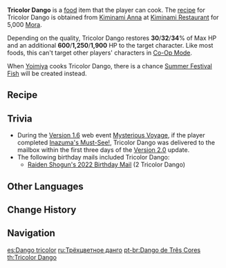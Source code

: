 {{Food Infobox
|id              = 108253
|name            = Tricolor Dango
|description     = A soft, glutinous snack.
|desc_suspicious = One suspects a lack of water used in the cooking process as the culprit in the cracks all over this dish. Don't force it down your throat, or you just might choke...
|desc_basic      = Glutinous rice has been grown into powder and rolled into a ball before being steamed. The Sakura Bloom and Snapdragon colors lend an extra liveliness to these dango.
|desc_delicious  = The luster of these dango is like the falling morning dew, and it gives off the feeling of lush flowers and branches. When watching the flowers, the snack gives one a sense of happiness, as if the whole following year shall be as gorgeous as the falling flowers before them.
|type            = Recovery Dishes
|effectType      = Healing
|effect          = Restores (var1)% of Max HP and an additional (var2) HP to the selected character.
|eff_att1        = HP Restore
|eff_att2        = HP Restore Percent
|eff_att3        = HP Restore Fixed
|eff_suspicious1 = 30
|eff_suspicious2 = 600
|eff_basic1      = 32
|eff_basic2      = 1,250
|eff_delicious1  = 34
|eff_delicious2  = 1,900
|rarity          = 3
|variant         = Summer Festival Fish
|region          = Inazuma
|recipe          = Sold by [[Kiminami Restaurant]]
}}
'''Tricolor Dango''' is a [[food]] item that the player can cook. The [[recipe]] for Tricolor Dango is obtained from [[Kiminami Anna]] at [[Kiminami Restaurant]] for 5,000 [[Mora]].

Depending on the quality, Tricolor Dango restores '''30'''/'''32'''/'''34'''% of Max HP and an additional '''600'''/'''1,250'''/'''1,900''' HP to the target character. Like most foods, this can't target other players' characters in [[Co-Op Mode]].

When [[Yoimiya]] cooks Tricolor Dango, there is a chance [[Summer Festival Fish]] will be created instead.

==Recipe==
{{Recipe
|Milk = 2
|Snapdragon = 2
|Sakura Bloom = 2
|Rice = 1
|sort = Milk, Snapdragon, Sakura Bloom, Rice
|type = Cooking
}}

==Trivia==
*During the [[Version 1.6]] web event [[Mysterious Voyage]], if the player completed [[Mysterious Voyage/Story#Inazuma's Must-See!|Inazuma's Must-See!]], Tricolor Dango was delivered to the mailbox within the first three days of the [[Version 2.0]] update.
*The following birthday mails included Tricolor Dango:
**[[Birthday/Raiden Shogun#Hehehe...|Raiden Shogun's 2022 Birthday Mail]] (2 Tricolor Dango)

==Other Languages==
{{Other Languages
|en      = Tricolor Dango
|zhs     = 三彩团子
|zhs_rm  = Sāncǎi Tuánzi
|zht     = 三彩糰子
|zht_rm  = Sāncǎi Tuánzi
|zh_tl   = Tricolor Dango
|ja      = 三色団子
|ja_rm   = Sanshokudango
|ja_tl   = Tricolor Dango
|ko      = 삼색 경단
|ko_rm   = Samsaek Gyeongdan
|ko_tl   = Tricolor Dango
|es      = Dango tricolor
|es_tl   = Tricolor Dango
|fr      = Dango trois couleurs
|fr_tl   = Tricolor Dango
|ru      = Трёхцветное данго
|ru_tl   = Tricolor Dango
|th      = Tricolor Dango
|vi      = Dango Ba Màu
|vi_tl   = Three-colored Dango
|de      = Dreifarbige Klößchen
|de_tl   = Tricolor Ball
|id      = Tricolor Dango
|pt      = Dango de Três Cores
|pt_tl   = Tricolor Dango
}}

==Change History==
{{Change History|2.0}}

==Navigation==
{{Food Navbox}}

[[es:Dango tricolor]]
[[ru:Трёхцветное данго]]
[[pt-br:Dango de Três Cores]]
[[th:Tricolor Dango]]